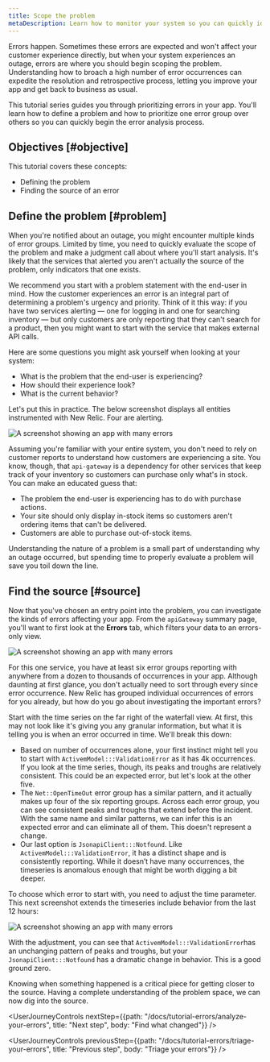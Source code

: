 ```yaml
---
title: Scope the problem
metaDescription: Learn how to monitor your system so you can quickly identify and resolve many error occurrences fast. 
---
```






Errors happen. Sometimes these errors are expected and won't affect your customer experience directly, but when your system experiences an outage, errors are where you should begin scoping the problem. Understanding how to broach a high number of error occurrences can expedite the resolution and retrospective process, letting you improve your app and get back to business as usual. 

This tutorial series guides you through prioritizing errors in your app. You'll learn how to define a problem and how to prioritize one error group over others so you can quickly begin the error analysis process.   

## Objectives [#objective]

This tutorial covers these concepts:

* Defining the problem
* Finding the source of an error 

## Define the problem [#problem]

When you're notified about an outage, you might encounter multiple kinds of error groups. Limited by time, you need to quickly evaluate the scope of the problem and make a judgment call about where you'll start analysis. It's likely that the services that alerted you aren't actually the source of the problem, only indicators that one exists. 

We recommend you start with a problem statement with the end-user in mind. How the customer experiences an error is an integral part of determining a problem's urgency and priority. Think of it this way: if you have two services alerting — one for logging in and one for searching inventory — but only customers are only reporting that they can't search for a product, then you might want to start with the service that makes external API calls.

Here are some questions you might ask yourself when looking at your system: 

* What is the problem that the end-user is experiencing? 
* How should their experience look?
* What is the current behavior?

Let's put this in practice. The below screenshot displays all entities instrumented with New Relic. Four are alerting.

<img
title="Overview errors affecting your services"
alt="A screenshot showing an app with many errors"
src={allEntitiesView}
/>

Assuming you're familiar with your entire system, you don't need to rely on customer reports to understand how customers are experiencing a site. You know, though, that `api-gateway` is a dependency for other services that keep track of your inventory so customers can purchase only what's in stock. You can make an educated guess that:

* The problem the end-user is experiencing has to do with purchase actions.
* Your site should only display in-stock items so customers aren't ordering items that can't be delivered. 
* Customers are able to purchase out-of-stock items.

Understanding the nature of a problem is a small part of understanding why an outage occurred, but spending time to properly evaluate a problem will save you toil down the line. 

## Find the source [#source] 

Now that you've chosen an entry point into the problem, you can investigate the kinds of errors affecting your app. From the `apiGateway` summary page, you'll want to first look at the **Errors** tab, which filters your data to an errors-only view. 

<img
title="Overview errors affecting your services"
alt="A screenshot showing an app with many errors"
src={apmErrorsInboxPage}
/>

For this one service, you have at least six error groups reporting with anywhere from a dozen to thousands of occurrences in your app. Although daunting at first glance, you don't actually need to sort through every since error occurrence. New Relic has grouped individual occurrences of errors for you already, but how do you go about investigating the important errors? 

Start with the time series on the far right of the waterfall view. At first, this may not look like it's giving you any granular information, but what it is telling you is when an error occurred in time. We'll break this down:

* Based on number of occurrences alone, your first instinct might tell you to start with `ActivemModel:::ValidationError` as it has 4k occurrences. If you look at the time series, though, its peaks and troughs are relatively consistent. This could be an expected error, but let's look at the other five. 
* The `Net::OpenTimeOut` error group has a similar pattern, and it actually makes up four of the six reporting groups. Across each error group, you can see consistent peaks and troughs that extend before the incident. With the same name and similar patterns, we can infer this is an expected error and can eliminate all of them. This doesn't represent a change. 
* Our last option is `JsonapiClient:::Notfound`. Like `ActivemModel:::ValidationError`, it has a distinct shape and is consistently reporting. While it doesn’t have many occurrences, the timeseries is anomalous enough that might be worth digging a bit deeper. 

To choose which error to start with, you need to adjust the time parameter. This next screenshot extends the timeseries include behavior from the last 12 hours:

<img
title="Overview errors affecting your services"
alt="A screenshot showing an app with many errors"
src={apmErrorsAnomaly}
/>

With the adjustment, you can see that `ActivemModel:::ValidationError`has an unchanging pattern of peaks and troughs, but your  `JsonapiClient:::Notfound` has a dramatic change in behavior. This is a good ground zero. 

Knowing when something happened is a critical piece for getting closer to the source. Having a complete understanding of the problem space, we can now dig into the source. 

<UserJourneyControls
    nextStep={{path: "/docs/tutorial-errors/analyze-your-errors", title: "Next step", body: "Find what changed"}}
/>

<UserJourneyControls
    previousStep={{path: "/docs/tutorial-errors/triage-your-errors", title: "Previous step", body: "Triage your errors"}}
/>
